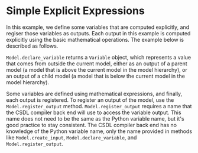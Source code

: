 Simple Explicit Expressions
===========================

In this example, we define some variables that are computed explicitly,
and regiser those variables as outputs.
Each output in this example is computed explicitly using the basic
mathematical operations.
The example below is described as follows.

``Model.declare_variable`` returns a ``Variable`` object, which
represents a value that comes from outside the current model, either as
an output of a parent model (a model that is above the current model in
the model hierarchy), or an output of a child model (a model that is
below the current model in the model hierarchy).

Some variables are defined using mathematical expressions, and finally,
each output is registered.
To register an output of the model, use the ``Model.register_output``
method.
``Model.register_output`` requires a name that the CSDL compiler back end
will use to access the variable output.
This name does not need to be the same as the Python variable name, but
it's good practice to stay consistent.
The CSDL compiler back end has no knowledge of the Python variable name,
only the name provided in methods like ``Model.create_input``,
``Model.declare_variable``, and ``Model.register_output``.


<WorkedExample />
